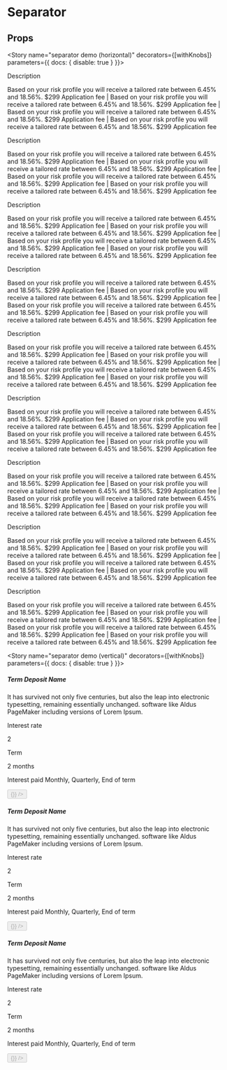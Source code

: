 
<Meta title="Components|Separator" component={Separator} />

# Separator

<Preview>
  <Story name="separator">
      <Separator />
    </Story>
</Preview>

## Props
<Props of={Separator} />

<Story name="separator demo (horizontal)" decorators={[withKnobs]} parameters={{ docs: { disable: true } }}>
  <div className="mt-40 w-full">
    <Container>
      <Row className="row-view">
        <Column col="4" sm="12" md="4">
          <Container>
            <Row className="row-view">
              <Column col="11">
                <div className="manor-rich-text">
                  <div>
                    <p className="manor-subtitle2 mb-20">Description</p>
                    <p>Based on your risk profile you will receive a tailored rate between 6.45% and 18.56%. $299 Application fee |
                      Based on your risk profile you will receive a tailored rate between 6.45% and 18.56%. $299 Application fee |
                      Based on your risk profile you will receive a tailored rate between 6.45% and 18.56%. $299 Application fee |
                      Based on your risk profile you will receive a tailored rate between 6.45% and 18.56%. $299 Application fee
                    </p>
                    <Separator />
                  </div>
                  <div>
                    <p className="manor-subtitle2 mb-20">Description</p>
                    <p>Based on your risk profile you will receive a tailored rate between 6.45% and 18.56%. $299 Application fee |
                      Based on your risk profile you will receive a tailored rate between 6.45% and 18.56%. $299 Application fee |
                      Based on your risk profile you will receive a tailored rate between 6.45% and 18.56%. $299 Application fee |
                      Based on your risk profile you will receive a tailored rate between 6.45% and 18.56%. $299 Application fee
                    </p>
                    <Separator />
                  </div>
                  <div>
                    <p className="manor-subtitle2 mb-20">Description</p>
                    <p>Based on your risk profile you will receive a tailored rate between 6.45% and 18.56%. $299 Application fee |
                      Based on your risk profile you will receive a tailored rate between 6.45% and 18.56%. $299 Application fee |
                      Based on your risk profile you will receive a tailored rate between 6.45% and 18.56%. $299 Application fee |
                      Based on your risk profile you will receive a tailored rate between 6.45% and 18.56%. $299 Application fee
                    </p>
                  </div>
                </div>
              </Column>
              <Column col="1" className="items-baseline"><Separator type="vertical" /></Column>
            </Row>
          </Container>
        </Column>
        <Column col="4" sm="12" md="4">
          <Container>
            <Row className="row-view">
              <Column col="11">
                <div className="manor-rich-text">
                  <div>
                    <p className="manor-subtitle2 mb-20">Description</p>
                    <p>Based on your risk profile you will receive a tailored rate between 6.45% and 18.56%. $299 Application fee |
                      Based on your risk profile you will receive a tailored rate between 6.45% and 18.56%. $299 Application fee |
                      Based on your risk profile you will receive a tailored rate between 6.45% and 18.56%. $299 Application fee |
                      Based on your risk profile you will receive a tailored rate between 6.45% and 18.56%. $299 Application fee
                    </p>
                    <Separator />
                  </div>
                  <div>
                    <p className="manor-subtitle2 mb-20">Description</p>
                    <p>Based on your risk profile you will receive a tailored rate between 6.45% and 18.56%. $299 Application fee |
                      Based on your risk profile you will receive a tailored rate between 6.45% and 18.56%. $299 Application fee |
                      Based on your risk profile you will receive a tailored rate between 6.45% and 18.56%. $299 Application fee |
                      Based on your risk profile you will receive a tailored rate between 6.45% and 18.56%. $299 Application fee
                    </p>
                    <Separator />
                  </div>
                  <div>
                    <p className="manor-subtitle2 mb-20">Description</p>
                    <p>Based on your risk profile you will receive a tailored rate between 6.45% and 18.56%. $299 Application fee |
                      Based on your risk profile you will receive a tailored rate between 6.45% and 18.56%. $299 Application fee |
                      Based on your risk profile you will receive a tailored rate between 6.45% and 18.56%. $299 Application fee |
                      Based on your risk profile you will receive a tailored rate between 6.45% and 18.56%. $299 Application fee
                    </p>
                  </div>
                </div>
              </Column>
              <Column col="1" className="items-baseline"><Separator type="vertical" /></Column>
            </Row>
          </Container>
        </Column>
        <Column col="4" sm="12" md="4">
          <Container>
            <Row className="row-view">
              <Column col="11">
                <div className="manor-rich-text">
                  <div>
                    <p className="manor-subtitle2 mb-20">Description</p>
                    <p>Based on your risk profile you will receive a tailored rate between 6.45% and 18.56%. $299 Application fee |
                      Based on your risk profile you will receive a tailored rate between 6.45% and 18.56%. $299 Application fee |
                      Based on your risk profile you will receive a tailored rate between 6.45% and 18.56%. $299 Application fee |
                      Based on your risk profile you will receive a tailored rate between 6.45% and 18.56%. $299 Application fee
                    </p>
                    <Separator />
                  </div>
                  <div>
                    <p className="manor-subtitle2 mb-20">Description</p>
                    <p>Based on your risk profile you will receive a tailored rate between 6.45% and 18.56%. $299 Application fee |
                      Based on your risk profile you will receive a tailored rate between 6.45% and 18.56%. $299 Application fee |
                      Based on your risk profile you will receive a tailored rate between 6.45% and 18.56%. $299 Application fee |
                      Based on your risk profile you will receive a tailored rate between 6.45% and 18.56%. $299 Application fee
                    </p>
                    <Separator />
                  </div>
                  <div>
                    <p className="manor-subtitle2 mb-20">Description</p>
                    <p>Based on your risk profile you will receive a tailored rate between 6.45% and 18.56%. $299 Application fee |
                      Based on your risk profile you will receive a tailored rate between 6.45% and 18.56%. $299 Application fee |
                      Based on your risk profile you will receive a tailored rate between 6.45% and 18.56%. $299 Application fee |
                      Based on your risk profile you will receive a tailored rate between 6.45% and 18.56%. $299 Application fee
                    </p>
                  </div>
                </div>
              </Column>
              <Column col="1" />
            </Row>
          </Container>
        </Column>
      </Row>
    </Container>
  </div>
</Story>

<Story name="separator demo (vertical)" decorators={[withKnobs]} parameters={{ docs: { disable: true } }}>
<div className="mt-40 w-full manor-rich-text">
      <Container>
        <Row className="row-view">
          <Column col="4" sm="12" md="4">
            <div className="text-center manor-body1 p-40 border border-solid border-grey-light">
              <h5 className="mb-20">Term Deposit Name</h5>
              <p>It has survived not only five centuries, but also the leap into electronic typesetting,
                remaining essentially unchanged. software like Aldus PageMaker including versions of Lorem Ipsum.
              </p>
              <div className="mt-48">
                <Container>
                  <Row className="row-view">
                    <Column col="5">
                      <p style={{ color: '#818181' }}>Interest rate</p>
                      <div className="w-auto m-auto">
                        <Container>
                          <Row className="row-view">
                            <Column className="col-auto justify-center"><span className="m-0 manor-h4">2</span></Column>
                            <Column className="col-auto justify-center"><Tooltip title="some title" body="some body" /></Column>
                          </Row>
                        </Container>
                      </div>
                    </Column>
                    <Column col="2" className="items-center"><Separator type="vertical" /></Column>
                    <Column col="5"><p style={{ color: '#818181' }}>Term</p> <span className="manor-h4">2 months</span></Column>
                  </Row>
                </Container>
              </div>
              <p className="mt-32 manor-microcopy">Interest paid Monthly, Quarterly, End of term</p>
              <div className="inline-block mt-48">
                <Button id="primary-btn01" btnType="primary" btnSize="md" content="Go to site" disabled={false} handleClick={() => {}} />
              </div>
            </div>
          </Column>
          <Column col="4" sm="12" md="4">
            <div className="text-center manor-body1 p-40 border border-solid border-grey-light">
              <h5 className="mb-20">Term Deposit Name</h5>
              <p>It has survived not only five centuries, but also the leap into electronic typesetting,
                remaining essentially unchanged. software like Aldus PageMaker including versions of Lorem Ipsum.
              </p>
              <div className="mt-48">
                <Container>
                  <Row className="row-view">
                    <Column col="5">
                      <p style={{ color: '#818181' }}>Interest rate</p>
                      <div className="w-auto m-auto">
                        <Container>
                          <Row className="row-view">
                            <Column className="col-auto justify-center"><span className="m-0 manor-h4">2</span></Column>
                            <Column className="col-auto justify-center"><Tooltip title="some title" body="some body" /></Column>
                          </Row>
                        </Container>
                      </div>
                    </Column>
                    <Column col="2" className="items-center"> <Separator type="vertical" /> </Column>
                    <Column col="5"><p style={{ color: '#818181' }}>Term</p> <span className="manor-h4">2 months</span></Column>
                  </Row>
                </Container>
              </div>
              <p className="mt-32 manor-microcopy">Interest paid Monthly, Quarterly, End of term</p>
              <div className="inline-block mt-48">
                <Button id="primary-btn02" btnType="primary" btnSize="md" content="Go to site" disabled={false} handleClick={() => {}} />
              </div>
            </div>
          </Column>
          <Column col="4" sm="12" md="4">
            <div className="text-center manor-body1 p-40 border border-solid border-grey-light">
              <h5 className="mb-20">Term Deposit Name</h5>
              <p>It has survived not only five centuries, but also the leap into electronic typesetting,
                remaining essentially unchanged. software like Aldus PageMaker including versions of Lorem Ipsum.
              </p>
              <div className="mt-48">
                <Container>
                  <Row className="row-view">
                    <Column col="5">
                      <p style={{ color: '#818181' }}>Interest rate</p>
                      <div className="w-auto m-auto">
                        <Container>
                          <Row className="row-view">
                            <Column className="col-auto justify-center"><span className="m-0 manor-h4">2</span></Column>
                            <Column className="col-auto justify-center"><Tooltip title="some title" body="some body" /></Column>
                          </Row>
                        </Container>
                      </div>
                    </Column>
                    <Column col="2" className="items-center"> <Separator type="vertical" /> </Column>
                    <Column col="5"><p style={{ color: '#818181' }}>Term</p> <span className="manor-h4">2 months</span></Column>
                  </Row>
                </Container>
              </div>
              <p className="mt-32 manor-microcopy">Interest paid Monthly, Quarterly, End of term</p>
              <div className="inline-block mt-48">
                <Button id="primary-btn03" btnType="primary" btnSize="md" content="Go to site" disabled={false} handleClick={() => {}} />
              </div>
            </div>
          </Column>
        </Row>
      </Container>
    </div>
</Story>
